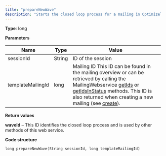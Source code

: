 ```yaml
---
title: "prepareNewWave"
description: "Starts the closed loop process for a mailing in Optimizely Campaign."
---
```


**Type**: long

**Parameters**

| Name              | Type   | Value                                                                                                                                                                                                                                                                                                                                                     |
| ----------------- | ------ | --------------------------------------------------------------------------------------------------------------------------------------------------------------------------------------------------------------------------------------------------------------------------------------------------------------------------------------------------------- |
| sessionId         | String | ID of the session                                                                                                                                                                                                                                                                                                                                         |
| templateMailingId | long   | Mailing ID This ID can be found in the mailing overview or can be retrieved by calling the MailingWebservice [getIds](/optimizely-campaign/docs/getids-mailingws) or [getIdsInStatus](/optimizely-campaign/docs/getidsinstatus) methods. This ID is also returned when creating a new mailing (see [create](/optimizely-campaign/docs/create-mailingws)). |

**Return values**

**waveId** – This ID identifies the closed loop process and is used by other methods of this web service.

**Code structure**

`long prepareNewWave(String sessionId, long templateMailingId)
`